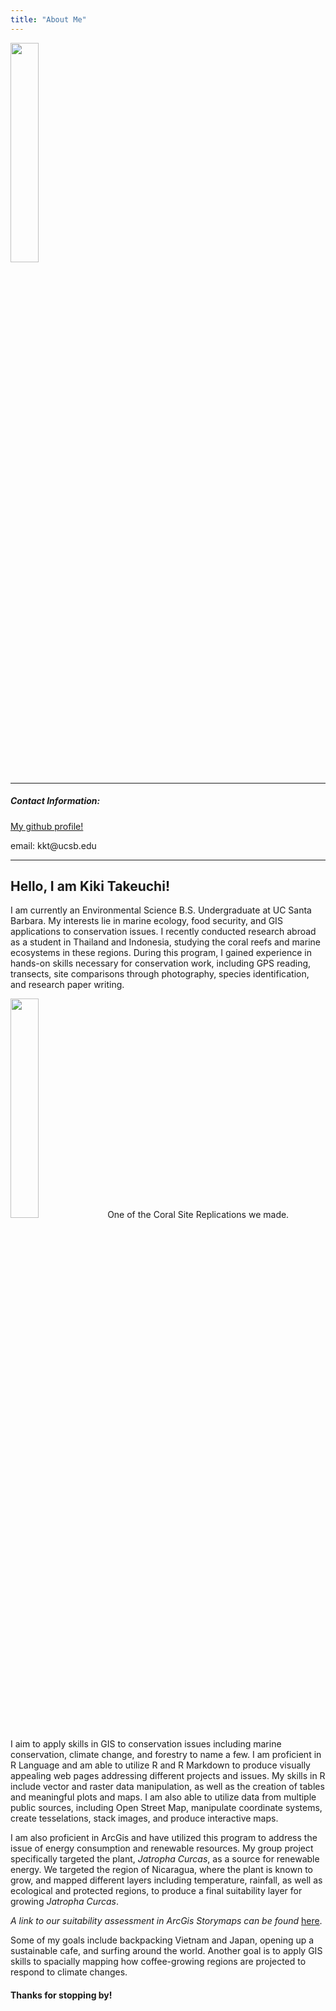 ```yaml
---
title: "About Me"
---
```


![](../img/profile.jpg){width="30%"}

*****

##### Contact Information:

[My github profile!](https://github.com/ktakeuchi2)

email: kkt@ucsb.edu

*****
</right>

## Hello, I am Kiki Takeuchi!

I am currently an Environmental Science B.S. Undergraduate at UC Santa Barbara. My interests lie in marine ecology, food security, and GIS applications to conservation issues. I recently conducted research abroad as a student in Thailand and Indonesia, studying the coral reefs and marine ecosystems in these regions. During this program, I gained experience in hands-on skills necessary for conservation work, including GPS reading, transects, site comparisons through photography, species identification, and research paper writing.

![](../img/coral.jpg){width="30%"}
One of the Coral Site Replications we made. 


I aim to apply skills in GIS to conservation issues including marine conservation, climate change, and forestry to name a few. I am proficient in R Language and am able to utilize R and R Markdown to produce visually appealing web pages addressing different projects and issues. My skills in R include vector and raster data manipulation, as well as the creation of tables and meaningful plots and maps. I am also able to utilize data from multiple public sources, including Open Street Map, manipulate coordinate systems, create tesselations, stack images, and produce interactive maps. 


I am also proficient in ArcGis and have utilized this program to address the issue of energy consumption and renewable resources. My group project specifically targeted the plant, *Jatropha Curcas*, as a source for renewable energy. We targeted the region of Nicaragua, where the plant is known to grow, and mapped different layers including temperature, rainfall, as well as ecological and protected regions, to produce a final suitability layer for growing *Jatropha Curcas*. 

*A link to our suitability assessment in ArcGis Storymaps can be found* [here](https://storymaps.arcgis.com/stories/e9a835af71e74101bab0e1b572f115d6). 


Some of my goals include backpacking Vietnam and Japan, opening up a sustainable cafe, and surfing around the world. Another goal is to apply GIS skills to spacially mapping how coffee-growing regions are projected to respond to climate changes. 

#### Thanks for stopping by! 